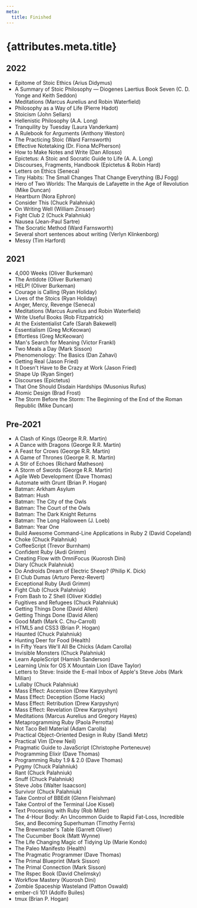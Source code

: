 ```yaml
---
meta:
  title: Finished
---
```


# {attributes.meta.title}

<h2 id="2022">2022</h2>

- Epitome of Stoic Ethics (Arius Didymus)
- A Summary of Stoic Philosophy — Diogenes Laertius Book Seven (C. D. Yonge and Keith Seddon)
- Meditations (Marcus Aurelius and Robin Waterfield)
- Philosophy as a Way of Life (Pierre Hadot)
- Stoicism (John Sellars)
- Hellenistic Philosophy (A.A. Long)
- Tranquility by Tuesday (Laura Vanderkam)
- A Rulebook for Arguments (Anthony Weston)
- The Practicing Stoic (Ward Farnsworth)
- Effective Notetaking (Dr. Fiona McPherson)
- How to Make Notes and Write (Dan Allosso)
- Epictetus: A Stoic and Socratic Guide to Life (A. A. Long)
- Discourses, Fragments, Handbook (Epictetus & Robin Hard)
- Letters on Ethics (Seneca)
- Tiny Habits: The Small Changes That Change Everything (BJ Fogg)
- Hero of Two Worlds: The Marquis de Lafayette in the Age of Revolution (Mike Duncan)
- Heartburn (Nora Ephron)
- Consider This (Chuck Palahniuk)
- On Writing Well (William Zinsser)
- Fight Club 2 (Chuck Palahniuk)
- Nausea (Jean-Paul Sartre)
- The Socratic Method (Ward Farnsworth)
- Several short sentences about writing (Verlyn Klinkenborg)
- Messy (Tim Harford)

<h2 id="2021">2021</h2>

- 4,000 Weeks (Oliver Burkeman)
- The Antidote (Oliver Burkeman)
- HELP! (Oliver Burkeman)
- Courage is Calling (Ryan Holiday)
- Lives of the Stoics (Ryan Holiday)
- Anger, Mercy, Revenge (Seneca)
- Meditations (Marcus Aurelius and Robin Waterfield)
- Write Useful Books (Rob Fitzpatrick)
- At the Existentialist Cafe (Sarah Bakewell)
- Essentialism (Greg McKeowan)
- Effortless (Greg McKeowan)
- Man's Search for Meaning (Victor Frankl)
- Two Meals a Day (Mark Sisson)
- Phenomenology: The Basics (Dan Zahavi)
- Getting Real (Jason Fried)
- It Doesn't Have to Be Crazy at Work (Jason Fried)
- Shape Up (Ryan Singer)
- Discourses (Epictetus)
- That One Should Disdain Hardships (Musonius Rufus)
- Atomic Design (Brad Frost)
- The Storm Before the Storm: The Beginning of the End of the Roman Republic (Mike Duncan)

## Pre-2021

- A Clash of Kings (George R.R. Martin)
- A Dance with Dragons (George R.R. Martin)
- A Feast for Crows (George R.R. Martin)
- A Game of Thrones (George R. R. Martin)
- A Stir of Echoes (Richard Matheson)
- A Storm of Swords (George R.R. Martin)
- Agile Web Development (Dave Thomas)
- Automate with Grunt (Brian P. Hogan)
- Batman: Arkham Asylum
- Batman: Hush
- Batman: The City of the Owls
- Batman: The Court of the Owls
- Batman: The Dark Knight Returns
- Batman: The Long Halloween (J. Loeb)
- Batman: Year One
- Build Awesome Command-Line Applications in Ruby 2 (David Copeland)
- Choke (Chuck Palahniuk)
- CoffeeScript (Trevor Burnham)
- Confident Ruby (Avdi Grimm)
- Creating Flow with OmniFocus (Kuorosh Dini)
- Diary (Chuck Palahniuk)
- Do Androids Dream of Electric Sheep? (Philip K. Dick)
- El Club Dumas (Arturo Perez-Revert)
- Exceptional Ruby (Avdi Grimm)
- Fight Club (Chuck Palahniuk)
- From Bash to Z Shell (Oliver Kiddle)
- Fugitives and Refugees (Chuck Palahniuk)
- Getting Things Done (David Allen)
- Getting Things Done (David Allen)
- Good Math (Mark C. Chu-Carroll)
- HTML5 and CSS3 (Brian P. Hogan)
- Haunted (Chuck Palahniuk)
- Hunting Deer for Food (Health)
- In Fifty Years We'll All Be Chicks (Adam Carolla)
- Invisible Monsters (Chuck Palahniuk)
- Learn AppleScript (Hamish Sanderson)
- Learning Unix for OS X Mountain Lion (Dave Taylor)
- Letters to Steve: Inside the E-mail Inbox of Apple's Steve Jobs (Mark Milian)
- Lullaby (Chuck Palahniuk)
- Mass Effect: Ascension (Drew Karpyshyn)
- Mass Effect: Deception (Some Hack)
- Mass Effect: Retribution (Drew Karpyshyn)
- Mass Effect: Revelation (Drew Karpyshyn)
- Meditations (Marcus Aurelius and Gregory Hayes)
- Metaprogramming Ruby (Paola Perrotta)
- Not Taco Bell Material (Adam Carolla)
- Practical Object-Oriented Design in Ruby (Sandi Metz)
- Practical Vim (Drew Neil)
- Pragmatic Guide to JavaScript (Christophe Porteneuve)
- Programming Elixir (Dave Thomas)
- Programming Ruby 1.9 & 2.0 (Dave Thomas)
- Pygmy (Chuck Palahniuk)
- Rant (Chuck Palahniuk)
- Snuff (Chuck Palahniuk)
- Steve Jobs (Walter Isaacson)
- Survivor (Chuck Palahniuk)
- Take Control of BBEdit (Glenn Fleishman)
- Take Control of the Terminal (Joe Kissel)
- Text Processing with Ruby (Rob Miller)
- The 4-Hour Body: An Uncommon Guide to Rapid Fat-Loss, Incredible Sex, and Becoming Superhuman (Timothy Ferris)
- The Brewmaster's Table (Garrett Oliver)
- The Cucumber Book (Matt Wynne)
- The Life Changing Magic of Tidying Up (Marie Kondo)
- The Paleo Manifesto (Health)
- The Pragmatic Programmer (Dave Thomas)
- The Primal Blueprint (Mark Sisson)
- The Primal Connection (Mark Sisson)
- The Rspec Book (David Chelimsky)
- Workflow Mastery (Kuorosh Dini)
- Zombie Spaceship Wasteland (Patton Oswald)
- ember-cli 101 (Adolfo Builes)
- tmux (Brian P. Hogan)
